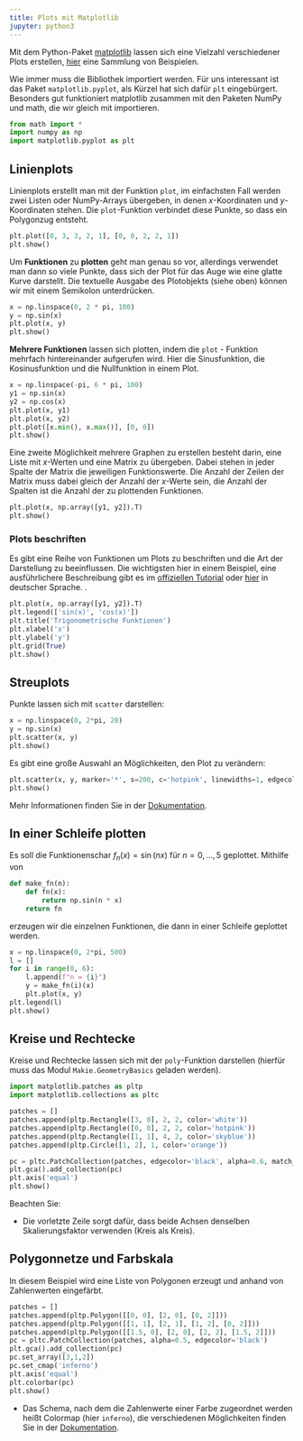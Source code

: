 ```yaml
---
title: Plots mit Matplotlib
jupyter: python3
---
```



Mit dem Python-Paket [matplotlib](https://matplotlib.org) lassen sich eine Vielzahl verschiedener Plots erstellen, 
[hier](https://matplotlib.org/stable/tutorials/introductory/sample_plots.html#sphx-glr-tutorials-introductory-sample-plots-py) eine Sammlung von Beispielen. 

Wie immer muss die Bibliothek importiert werden. Für uns interessant ist das Paket `matplotlib.pyplot`, als Kürzel hat sich dafür `plt` eingebürgert. Besonders gut funktioniert matplotlib zusammen mit den Paketen NumPy und math, die wir gleich mit importieren.


```python
from math import *
import numpy as np
import matplotlib.pyplot as plt
```

## Linienplots

Linienplots erstellt man mit der Funktion `plot`, im einfachsten Fall werden zwei Listen oder NumPy-Arrays übergeben, in denen
$x$-Koordinaten und $y$-Koordinaten stehen. Die `plot`-Funktion verbindet diese Punkte, so dass ein Polygonzug entsteht. 

```python
plt.plot([0, 3, 3, 2, 1], [0, 0, 2, 2, 1])
plt.show()
```

Um **Funktionen** zu **plotten** geht man genau so vor, allerdings verwendet man dann so viele Punkte, dass sich der
Plot für das Auge wie eine glatte Kurve darstellt. Die textuelle Ausgabe des Plotobjekts (siehe oben) können 
wir mit einem Semikolon unterdrücken.

```python
x = np.linspace(0, 2 * pi, 100)
y = np.sin(x)
plt.plot(x, y)
plt.show()
```

**Mehrere Funktionen** lassen sich plotten, indem die `plot` - Funktion mehrfach hintereinander aufgerufen wird. 
Hier die Sinusfunktion, die Kosinusfunktion und die Nullfunktion in einem Plot.

```python
x = np.linspace(-pi, 6 * pi, 100)
y1 = np.sin(x)
y2 = np.cos(x)
plt.plot(x, y1)
plt.plot(x, y2)
plt.plot([x.min(), x.max()], [0, 0])
plt.show()
```

Eine zweite Möglichkeit mehrere Graphen zu erstellen besteht darin, eine Liste mit $x$-Werten und eine Matrix zu übergeben. Dabei stehen in jeder Spalte
der Matrix die jeweiligen Funktionswerte. Die Anzahl der Zeilen der Matrix muss dabei gleich der Anzahl der $x$-Werte sein, die
Anzahl der Spalten ist die Anzahl der zu plottenden Funktionen.

```python
plt.plot(x, np.array([y1, y2]).T)
plt.show()
```

### Plots beschriften

Es gibt eine Reihe von Funktionen um Plots zu beschriften und die Art der Darstellung zu beeinflussen. 
Die wichtigsten hier in einem Beispiel, eine ausführlichere Beschreibung gibt es im 
[offiziellen Tutorial](https://matplotlib.org/stable/tutorials/introductory/pyplot.html#sphx-glr-tutorials-introductory-pyplot-py)
oder [hier](https://www.python-kurs.eu/matplotlib.php) in deutscher Sprache.
.

```python
plt.plot(x, np.array([y1, y2]).T)
plt.legend(['sin(x)', 'cos(x)'])
plt.title('Trigonometrische Funktionen')
plt.xlabel('x')
plt.ylabel('y')
plt.grid(True)
plt.show()
```

## Streuplots

Punkte lassen sich mit `scatter` darstellen:

```python
x = np.linspace(0, 2*pi, 20)
y = np.sin(x)
plt.scatter(x, y)
plt.show()
```

Es gibt eine große Auswahl an Möglichkeiten, den Plot zu verändern:

```python
plt.scatter(x, y, marker='*', s=200, c='hotpink', linewidths=1, edgecolors='green')
plt.show()
```

Mehr Informationen finden Sie in der [Dokumentation](https://matplotlib.org/stable/api/_as_gen/matplotlib.pyplot.scatter.html).

## In einer Schleife plotten

Es soll die Funktionenschar $f_n(x) = \sin(nx)$ für $n = 0, \dots, 5$ geplottet. Mithilfe von

```python
def make_fn(n):
    def fn(x):
        return np.sin(n * x)
    return fn
```

erzeugen wir die einzelnen Funktionen, die dann in einer Schleife geplottet werden.

```python
x = np.linspace(0, 2*pi, 500)
l = []
for i in range(0, 6):
    l.append(f"n = {i}")
    y = make_fn(i)(x)
    plt.plot(x, y)
plt.legend(l)
plt.show()
```

## Kreise und Rechtecke

Kreise und Rechtecke lassen sich mit der `poly`-Funktion darstellen (hierfür muss das Modul `Makie.GeometryBasics` geladen werden). 

```python
import matplotlib.patches as pltp
import matplotlib.collections as pltc

patches = []
patches.append(pltp.Rectangle([3, 0], 2, 2, color='white'))
patches.append(pltp.Rectangle([0, 0], 2, 2, color='hotpink'))
patches.append(pltp.Rectangle([1, 1], 4, 2, color='skyblue'))
patches.append(pltp.Circle([1, 2], 1, color='orange'))

pc = pltc.PatchCollection(patches, edgecolor='black', alpha=0.6, match_original=True)
plt.gca().add_collection(pc)
plt.axis('equal')
plt.show()
```

Beachten Sie:

- Die vorletzte Zeile sorgt dafür, dass beide Achsen denselben Skalierungsfaktor verwenden (Kreis als Kreis).

## Polygonnetze und Farbskala

In diesem Beispiel wird eine Liste von Polygonen erzeugt und anhand von Zahlenwerten eingefärbt.

```python
patches = []
patches.append(pltp.Polygon([[0, 0], [2, 0], [0, 2]]))
patches.append(pltp.Polygon([[1, 1], [2, 1], [1, 2], [0, 2]]))
patches.append(pltp.Polygon([[1.5, 0], [2, 0], [2, 2], [1.5, 2]]))
pc = pltc.PatchCollection(patches, alpha=0.5, edgecolor='black')
plt.gca().add_collection(pc)
pc.set_array([3,1,2])
pc.set_cmap('inferno')
plt.axis('equal')
plt.colorbar(pc)
plt.show()
```

- Das Schema, nach dem die Zahlenwerte einer Farbe zugeordnet werden heißt Colormap (hier `inferno`), die verschiedenen Möglichkeiten finden Sie in der [Dokumentation](https://matplotlib.org/stable/users/explain/colors/colormaps.html).

